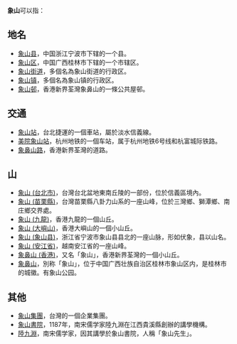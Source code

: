 '''象山'''可以指：

==地名==
* [[象山县|象山县]]，中国浙江宁波市下辖的一个县。
* [[象山区|象山区]]，中国广西桂林市下辖的一个市辖区。
* [[象山街道|象山街道]]，多個名為象山街道的行政区。
* [[象山镇|象山镇]]，多個名為象山镇的行政区。
* [[象山邨|象山邨]]，香港新界荃灣象鼻山的一條公共屋邨。

==交通==
* [[象山站|象山站]]，台北捷運的一個車站，屬於淡水信義線。
* [[美院象山站|美院象山站]]，杭州地铁的一個车站，属于杭州地铁6号线和杭富城际铁路。
* [[象鼻山路|象鼻山路]]，香港新界荃灣的道路。

==山==
* [[象山_(台北市)|象山 (台北市)]]，台灣台北盆地東南丘陵的一部份，位於信義區境內。
* [[象山_(苗栗縣)|象山 (苗栗縣)]]，台灣苗栗縣八卦力山系的一座山峰，位於三灣鄉、獅潭鄉、南庄鄉交界處。
* [[象山_(九龍)|象山 (九龍)]]，香港九龍的一個山丘。
* [[象山_(大嶼山)|象山 (大嶼山)]]，香港大嶼山的一個小山丘。
* [[象山_(象山县)|象山 (象山县)]]，浙江省宁波市象山县县北的一座山脉，形如伏象，县以山名。
* [[象山_(安江省)|象山 (安江省)]]，越南安江省的一座山峰。
* [[象鼻山_(香港)|象鼻山 (香港)]]，又名「象山」，香港新界荃灣的一個小山丘。
* [[象鼻山|象鼻山]]，別称「象山」，位于中国广西壮族自治区桂林市象山区内，是桂林市的城徽。有象山公园。

==其他==
* [[象山集團|象山集團]]，台灣的一個企業集團。
* [[象山書院|象山書院]]，1187年，南宋儒学家陸九淵在江西貴溪縣創辦的講學機構。
* [[陸九淵|陸九淵]]，南宋儒学家，因其講學於象山書院，人稱「象山先生」。
{{dab|Cat=二字亞洲相關消歧義}}
